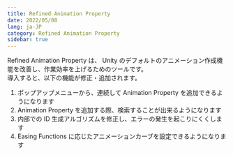 ```yaml
---
title: Refined Animation Property
date: 2022/05/08
lang: ja-JP
category: Refined Animation Property
sidebar: true
---
```


Refined Animation Property は、 Unity のデフォルトのアニメーション作成機能を改善し、作業効率を上げるためのツールです。  
導入すると、以下の機能が修正・追加されます。

1. ポップアップメニューから、連続して Animation Property を追加できるようになります
2. Animation Property を追加する際、検索することが出来るようになります
3. 内部での ID 生成アルゴリズムを修正し、エラーの発生を起こりにくくします
4. Easing Functions に応じたアニメーションカーブを設定できるようになります
